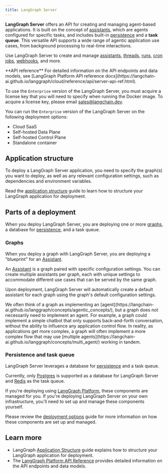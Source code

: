 ```yaml
---
title: LangGraph Server
---
```


**LangGraph Server** offers an API for creating and managing agent-based applications. It is built on the concept of [assistants](assistants), which are agents configured for specific tasks, and includes built-in [persistence](https://langchain-ai.github.io/langgraph/concepts/persistence/#memory-store) and a **task queue**. This versatile API supports a wide range of agentic application use cases, from background processing to real-time interactions.

Use LangGraph Server to create and manage [assistants](assistants), [threads](https://langchain-ai.github.io/langgraph/concepts/persistence/#threads), [runs](assistants#execution), [cron jobs](cron-jobs), [webhooks](webhooks), and more.

<Tip>
  **API reference**
  For detailed information on the API endpoints and data models, see [LangGraph Platform API reference docs](https://langchain-ai.github.io/langgraph/cloud/reference/api/server-api-ref.html).
</Tip>

To use the `Enterprise` version of the LangGraph Server, you must acquire a license key that you will need to specify when running the Docker image. To acquire a license key, please email sales@langchain.dev.

You can run the `Enterprise` version of the LangGraph Server on the following deployment options:

- Cloud SaaS
- Self-hosted Data Plane
- Self-hosted Control Plane
- Standalone container

## Application structure

To deploy a LangGraph Server application, you need to specify the graph(s) you want to deploy, as well as any relevant configuration settings, such as dependencies and environment variables.

Read the [application structure](./application-structure) guide to learn how to structure your LangGraph application for deployment.

## Parts of a deployment

When you deploy LangGraph Server, you are deploying one or more [graphs](#graphs), a database for [persistence](https://langchain-ai.github.io/langgraph/concepts/persistence/), and a task queue.

### Graphs

When you deploy a graph with LangGraph Server, you are deploying a "blueprint" for an [Assistant](assistants).

An [Assistant](assistants) is a graph paired with specific configuration settings. You can create multiple assistants per graph, each with unique settings to accommodate different use cases
that can be served by the same graph.

Upon deployment, LangGraph Server will automatically create a default assistant for each graph using the graph's default configuration settings.

<Note>
  We often think of a graph as implementing an [agent](https://langchain-ai.github.io/langgraph/concepts/agentic_concepts/), but a graph does not necessarily need to implement an agent. For example, a graph could implement a simple
  chatbot that only supports back-and-forth conversation, without the ability to influence any application control flow. In reality, as applications get more complex, a graph will often implement a more complex flow that may use [multiple agents](https://langchain-ai.github.io/langgraph/concepts/multi_agent/) working in tandem.
</Note>

### Persistence and task queue

LangGraph Server leverages a database for [persistence](https://langchain-ai.github.io/langgraph/concepts/persistence/) and a task queue.

Currently, only [Postgres](https://www.postgresql.org/) is supported as a database for LangGraph Server and [Redis](https://redis.io/) as the task queue.

If you're deploying using [LangGraph Platform](cloud), these components are managed for you. If you're deploying LangGraph Server on your own infrastructure, you'll need to set up and manage these components yourself.

Please review the [deployment options](deployment-options) guide for more information on how these components are set up and managed.

## Learn more

* LangGraph [Application Structure](application-structure) guide explains how to structure your LangGraph application for deployment.
* The [LangGraph Platform API Reference](https://langchain-ai.github.io/langgraph/cloud/reference/api/server-api-ref.html) provides detailed information on the API endpoints and data models.

